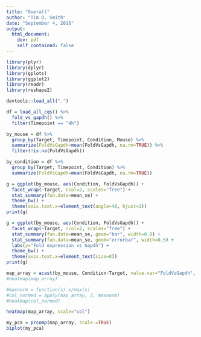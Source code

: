 ```yaml
---
title: "Overall"
author: "Tim D. Smith"
date: "September 4, 2016"
output:
  html_document:
    dev: pdf
    self_contained: false
---
```


```r
library(plyr)
library(dplyr)
library(gplots)
library(ggplot2)
library(readr)
library(reshape2)

devtools::load_all(".")

df = load_all_cqs() %>%
  fold_vs_gapdh() %>%
  filter(Timepoint == "4h")

by_mouse = df %>%
  group_by(Target, Timepoint, Condition, Mouse) %>%
  summarize(FoldVsGapdh=mean(FoldVsGapdh, na.rm=TRUE)) %>%
  filter(!is.na(FoldVsGapdh))

by_condition = df %>%
  group_by(Target, Timepoint, Condition) %>%
  summarize(FoldVsGapdh=mean(FoldVsGapdh, na.rm=TRUE))
```

```r
g = ggplot(by_mouse, aes(Condition, FoldVsGapdh)) +
  facet_wrap(~Target, ncol=2, scales="free") +
  stat_summary(fun.data=mean_se) +
  theme_bw() +
  theme(axis.text.x=element_text(angle=40, hjust=1))
print(g)
```

```r
g = ggplot(by_mouse, aes(Condition, FoldVsGapdh)) +
  facet_wrap(~Target, ncol=2, scales="free") +
  stat_summary(fun.data=mean_se, geom="bar", width=0.8) +
  stat_summary(fun.data=mean_se, geom="errorbar", width=0.5) +
  labs(y="Fold expression vs Gapdh") +
  theme_bw() +
  theme(axis.text.x=element_text(size=8))
print(g)
```

```r
map_array = acast(by_mouse, Condition~Target, value.var="FoldVsGapdh", subset=.(Timepoint == "4h"), fun.aggregate=mean)
#heatmap(map_array)

#maxnorm = function(x) x/max(x)
#col_normed = apply(map_array, 2, maxnorm)
#heatmap(col_normed)

heatmap(map_array, scale="col")
```

```r
my_pca = prcomp(map_array, scale.=TRUE)
biplot(my_pca)
```